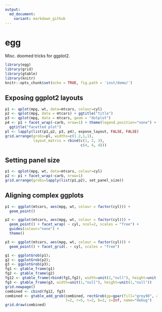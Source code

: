 ```yaml
---
output:
  md_document:
    variant: markdown_github
---
```

# egg

Misc. doomed tricks for ggplot2.

```r
library(egg)
library(grid)
library(gtable)
library(knitr)
knitr::opts_chunk$set(echo = TRUE, fig.path = 'inst/demo/')
```


## Exposing ggplot2 layouts

```r
p1 <- qplot(mpg, wt, data=mtcars, colour=cyl)
p2 <- qplot(mpg, data = mtcars) + ggtitle("title")
p3 <- qplot(mpg, data = mtcars, geom = "dotplot")
p4 <- p1 + facet_wrap(~carb, nrow=1) + theme(legend.position="none") +
  ggtitle("facetted plot")
pl <- lapply(list(p1,p2, p3, p4), expose_layout, FALSE, FALSE)
grid.arrange(grobs=pl, widths=c(1.2,1,1),
             layout_matrix = rbind(c(1, 2, 3),
                                   c(4, 4, 4)))
```



## Setting panel size

```r
p1 <- qplot(mpg, wt, data=mtcars, colour=cyl)
p2 <- p1 + facet_wrap(~carb, nrow=1) 
grid.arrange(grobs=lapply(list(p1,p2), set_panel_size))
```


## Aligning complex ggplots

```r
p1 <- ggplot(mtcars, aes(mpg, wt, colour = factor(cyl))) +
  geom_point() 

p2 <- ggplot(mtcars, aes(mpg, wt, colour = factor(cyl))) +
  geom_point() + facet_wrap( ~ cyl, ncol=2, scales = "free") +
  guides(colour="none") +
  theme()

p3 <- ggplot(mtcars, aes(mpg, wt, colour = factor(cyl))) +
  geom_point() + facet_grid(. ~ cyl, scales = "free")

g1 <- ggplotGrob(p1);
g2 <- ggplotGrob(p2);
g3 <- ggplotGrob(p3);
fg1 <- gtable_frame(g1)
fg2 <- gtable_frame(g2)
fg12 <- gtable_frame(rbind(fg1,fg2), width=unit(2,"null"), height=unit(1,"null"))
fg3 <- gtable_frame(g3, width=unit(1,"null"), height=unit(1,"null"))
grid.newpage()
combined <- cbind(fg12, fg3)
combined <- gtable_add_grob(combined, rectGrob(gp=gpar(fill="grey98", alpha=0.5, lty=2, lwd=1.5)),
                            l=2, r=5, t=2, b=2, z=Inf, name="debug")
grid.draw(combined)

```

